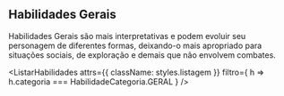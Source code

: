
## Habilidades Gerais
Habilidades Gerais são mais interpretativas e podem evoluir seu personagem de diferentes formas, deixando-o mais apropriado para situações sociais, de exploração e demais que não envolvem combates.

<ListarHabilidades
    attrs={{ className: styles.listagem }}
    filtro={ h => h.categoria === HabilidadeCategoria.GERAL }
/>
